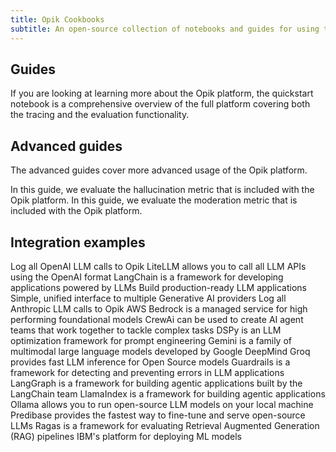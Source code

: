 ```yaml
---
title: Opik Cookbooks
subtitle: An open-source collection of notebooks and guides for using the Opik platform.
---
```


## Guides

<Card title="Quickstart Notebook" icon="link" href="/cookbook/quickstart_notebook">
  If you are looking at learning more about the Opik platform, the quickstart notebook is a comprehensive overview of
  the full platform covering both the tracing and the evaluation functionality.
</Card>

## Advanced guides

The advanced guides cover more advanced usage of the Opik platform.

<CardGroup cols={2}>
  <Card title="Evaluate Hallucination Metric" href="/cookbook/evaluate_hallucination_metric">
    In this guide, we evaluate the hallucination metric that is included with the Opik platform.
  </Card>
  <Card title="Evaluate Moderation Metric" href="/cookbook/evaluate_moderation_metric">
    In this guide, we evaluate the moderation metric that is included with the Opik platform.
  </Card>
</CardGroup>

## Integration examples

<CardGroup cols={3}>
  <Card title="OpenAI" href="/cookbook/openai">
    Log all OpenAI LLM calls to Opik
  </Card>
  <Card title="LiteLLM" href="/cookbook/litellm">
    LiteLLM allows you to call all LLM APIs using the OpenAI format
  </Card>
  <Card title="LangChain" href="/cookbook/langchain">
    LangChain is a framework for developing applications powered by LLMs
  </Card>
  <Card title="Haystack" href="/cookbook/haystack">
    Build production-ready LLM applications
  </Card>
  <Card title="aisuite" href="/cookbook/aisuite">
    Simple, unified interface to multiple Generative AI providers
  </Card>
  <Card title="Anthropic" href="/cookbook/anthropic">
    Log all Anthropic LLM calls to Opik
  </Card>
  <Card title="Bedrock" href="/cookbook/bedrock">
    AWS Bedrock is a managed service for high performing foundational models
  </Card>
  <Card title="CrewAI" href="/cookbook/crewai">
    CrewAi can be used to create AI agent teams that work together to tackle complex tasks
  </Card>
  <Card title="DSPy" href="/cookbook/dspy">
    DSPy is an LLM optimization framework for prompt engineering
  </Card>
  <Card title="Gemini" href="/cookbook/gemini">
    Gemini is a family of multimodal large language models developed by Google DeepMind
  </Card>
  <Card title="Groq" href="/cookbook/groq">
    Groq provides fast LLM inference for Open Source models
  </Card>
  <Card title="Guardrails" href="/cookbook/guardrails-ai">
    Guardrails is a framework for detecting and preventing errors in LLM applications
  </Card>
  <Card title="LangGraph" href="/cookbook/langgraph">
    LangGraph is a framework for building agentic applications built by the LangChain team
  </Card>
  <Card title="LlamaIndex" href="/cookbook/llama-index">
    LlamaIndex is a framework for building agentic applications
  </Card>
  <Card title="Ollama" href="/cookbook/ollama">
    Ollama allows you to run open-source LLM models on your local machine
  </Card>
  <Card title="Predibase" href="/cookbook/predibase">
    Predibase provides the fastest way to fine-tune and serve open-source LLMs
  </Card>
  <Card title="Ragas" href="/cookbook/ragas">
    Ragas is a framework for evaluating Retrieval Augmented Generation (RAG) pipelines
  </Card>
  <Card title="watsonx" href="/cookbook/watsonx">
    IBM's platform for deploying ML models
  </Card>
</CardGroup>
